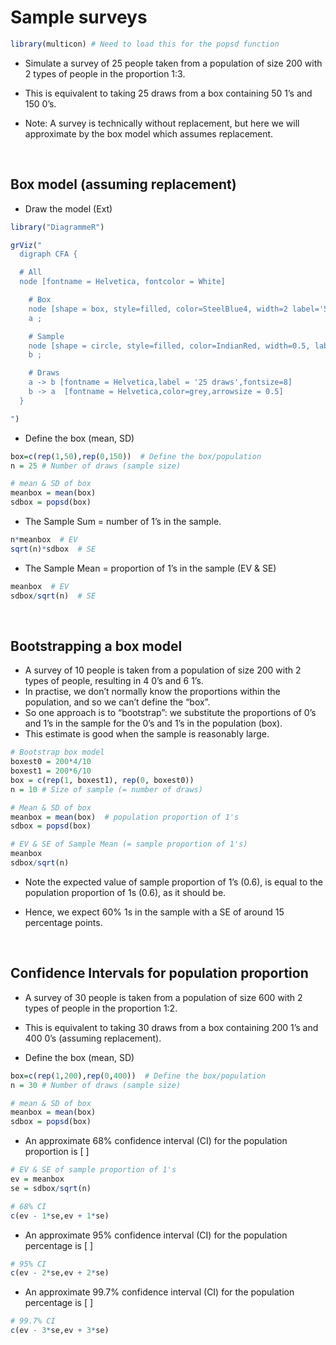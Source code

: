 # Sample surveys {#samplesurveys}

```r
library(multicon) # Need to load this for the popsd function

```



- Simulate a survey of 25 people taken from a population of size 200 with 2 types of people in the proportion 1:3.

- This is equivalent to taking 25 draws from a box containing 50 1's and 150 0's.

- Note: A survey is technically without replacement, but here we will approximate by the box model which assumes replacement.

<br>

## Box model (assuming replacement) 

- Draw the model (Ext)

```r
library("DiagrammeR")

grViz(" 
  digraph CFA {

  # All
  node [fontname = Helvetica, fontcolor = White]

    # Box
    node [shape = box, style=filled, color=SteelBlue4, width=2 label='50x1s  150x0s'][fillcolor = SteelBlue4]
    a ; 

    # Sample
    node [shape = circle, style=filled, color=IndianRed, width=0.5, label='-'][fillcolor = IndianRed]
    b ; 

    # Draws
    a -> b [fontname = Helvetica,label = '25 draws',fontsize=8]
    b -> a  [fontname = Helvetica,color=grey,arrowsize = 0.5]
  }

")
```

- Define the box (mean, SD) 
```r
box=c(rep(1,50),rep(0,150))  # Define the box/population
n = 25 # Number of draws (sample size)

# mean & SD of box
meanbox = mean(box)
sdbox = popsd(box)
```

- The Sample Sum =  number of 1's in the sample.

```r
n*meanbox  # EV
sqrt(n)*sdbox  # SE
```

- The Sample Mean = proportion of 1's in the sample (EV & SE)

```r
meanbox  # EV
sdbox/sqrt(n)  # SE
```

<br>

## Bootstrapping a box model

- A survey of 10 people is taken from a population of size 200 with 2 types of people, resulting in 4 0's and 6 1's.
- In practise, we don't normally know the proportions within the population, and so we can't define the "box". 
- So one approach is to "bootstrap": we substitute the proportions of 0's and 1's in the sample for the 0's and 1's in the population (box).
- This estimate is good when the sample is reasonably large.

```r
# Bootstrap box model
boxest0 = 200*4/10
boxest1 = 200*6/10
box = c(rep(1, boxest1), rep(0, boxest0))
n = 10 # Size of sample (= number of draws)

# Mean & SD of box
meanbox = mean(box)  # population proportion of 1's
sdbox = popsd(box)

# EV & SE of Sample Mean (= sample proportion of 1's)
meanbox
sdbox/sqrt(n)
```

- Note the expected value of sample proportion of 1's (0.6), is equal to the population proportion of 1s (0.6), as it should be.

- Hence, we expect 60% 1s in the sample with a SE of around 15 percentage points.

<br>

## Confidence Intervals for population proportion

- A survey of 30 people is taken from a population of size 600 with 2 types of people in the proportion 1:2.

- This is equivalent to taking 30 draws from a box containing 200 1's and 400 0's (assuming replacement).

- Define the box (mean, SD) 
```r
box=c(rep(1,200),rep(0,400))  # Define the box/population
n = 30 # Number of draws (sample size)

# mean & SD of box
meanbox = mean(box)
sdbox = popsd(box)
```

- An approximate 68% confidence interval (CI) for the population proportion is
\[\mbox{sample proportion} \pm 1 \times \mbox{SE for sample proportion} \]

```r
# EV & SE of sample proportion of 1's
ev = meanbox
se = sdbox/sqrt(n)

# 68% CI
c(ev - 1*se,ev + 1*se)
```

- An approximate 95% confidence interval (CI) for the population percentage is
\[\mbox{sample proportion} \pm 2 \times \mbox{SE for sample proportion} \]

```r
# 95% CI
c(ev - 2*se,ev + 2*se)
```


- An approximate 99.7% confidence interval (CI) for the population percentage is
\[\mbox{sample proportion} \pm 3 \times \mbox{SE for sample proportion} \]

```r
# 99.7% CI
c(ev - 3*se,ev + 3*se)
```

<br><br>